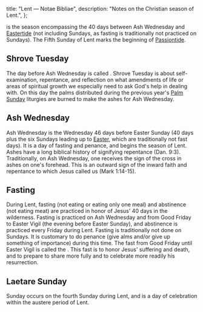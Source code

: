   title: "Lent — Notae Bibliae",
  description: "Notes on the Christian season of Lent.",
};

<Initial text="Lent" />

<Definition lang="english" anchor="lenten" text="Lent" /> is the season encompassing the 40 days between Ash Wednesday and [Eastertide](/liturgy/seasons/eastertide) (not including Sundays, as fasting is traditionally not practiced on Sundays). The Fifth Sunday of Lent marks the beginning of [Passiontide](/liturgy/seasons/passiontide).

## Shrove Tuesday

The day before Ash Wednesday is called <Definition lang="english" anchor="shrove" text="Shrove Tuesday" />. Shrove Tuesday is about self-examination, repentance, and reflection on what amendments of life or areas of spiritual growth we especially need to ask God's help in dealing with. On this day the palms distributed during the previous year's [Palm Sunday](/liturgy/seasons/passiontide/palm-sunday) liturgies are burned to make the ashes for Ash Wednesday.

## Ash Wednesday

Ash Wednesday is the Wednesday 46 days before Easter Sunday (40 days plus the six Sundays leading up to [Easter](/liturgy/seasons/eastertide/easter), which are traditionally not fast days). It is a day of fasting and penance, and begins the season of Lent. Ashes have a long biblical history of signifying repentance (Dan. 9:3). Traditionally, on Ash Wednesday, one receives the sign of the cross in ashes on one's forehead. This is an outward sign of the inward faith and repentance to which Jesus called us (Mark 1:14-15).

## Fasting

During Lent, fasting (not eating or eating only one meal) and abstinence (not eating meat) are practiced in honor of Jesus' 40 days in the wilderness. Fasting is practiced on Ash Wednesday and from Good Friday to Easter Vigil (the evening before Easter Sunday), and abstinence is practiced every Friday during Lent. Fasting is traditionally not done on Sundays. It is customary to do penance (give alms and/or give up something of importance) during this time. The fast from Good Friday until Easter Vigil is called the <Definition lang="latin" anchor="paschalis" text="Paschal Fast" />. This fast is to honor Jesus' suffering and death, and to prepare to share more fully and to celebrate more readily his resurrection.

## Laetare Sunday

<Definition lang="latin" anchor="laetare" text="Laetare" /> Sunday occurs on the fourth Sunday during Lent, and is a day of celebration within the austere period of Lent.
